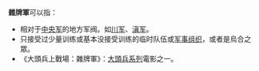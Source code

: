 '''雜牌軍'''可以指：
* 相对于[[中央军|中央军]]的地方军阀。如[[川军|川军]]、[[滇军|滇军]]。
* 只接受过少量训练或基本没接受训练的临时队伍或[[军事组织|军事组织]]，或者是烏合之眾。
* 《大頭兵上戰場：雜牌軍》：[[大頭兵系列|大頭兵系列]]電影之一。

{{disambig|Cat=三字消歧义}}